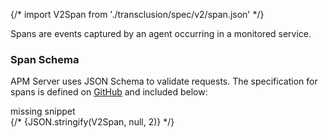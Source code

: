 

{/* import V2Span from './transclusion/spec/v2/span.json' */}

<div id="api-span"></div>

Spans are events captured by an agent occurring in a monitored service.

<div id="api-span-schema"></div>

### Span Schema

APM Server uses JSON Schema to validate requests. The specification for spans is defined on
[GitHub](https://github.com/elastic/apm-server/blob/main/docs/spec/v2/span.json) and included below:

<div style={{ backgroundColor: "#F1F4FA", width: "100%", height: "250px", textAlign: "center", paddingTop: "110px", marginBottom: "20px" }}><DocIcon type="documents" title="missing snippet"/> missing snippet</div>
{/* <DocCode language="json">
  {JSON.stringify(V2Span, null, 2)}
</DocCode> */}

